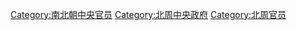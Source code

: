 [[Category:南北朝中央官员|Category:南北朝中央官员]]
[[Category:北周中央政府|Category:北周中央政府]]
[[Category:北周官员|Category:北周官员]]